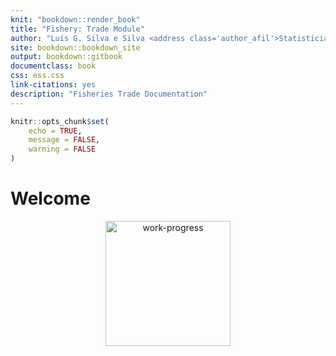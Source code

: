 ```yaml
--- 
knit: "bookdown::render_book"
title: "Fishery: Trade Module"
author: "Luís G. Silva e Silva <address class='author_afil'>Statistician - ESSD - Methodological Innovation Team</address>"
site: bookdown::bookdown_site
output: bookdown::gitbook
documentclass: book
css: ess.css
link-citations: yes
description: "Fisheries Trade Documentation"
---
```


```r
knitr::opts_chunk$set(
	echo = TRUE,
	message = FALSE,
	warning = FALSE
)
```

# Welcome {-}

<center>
<img src="img/work-progress.jpg" alt="work-progress" width="200"/>
</center>
